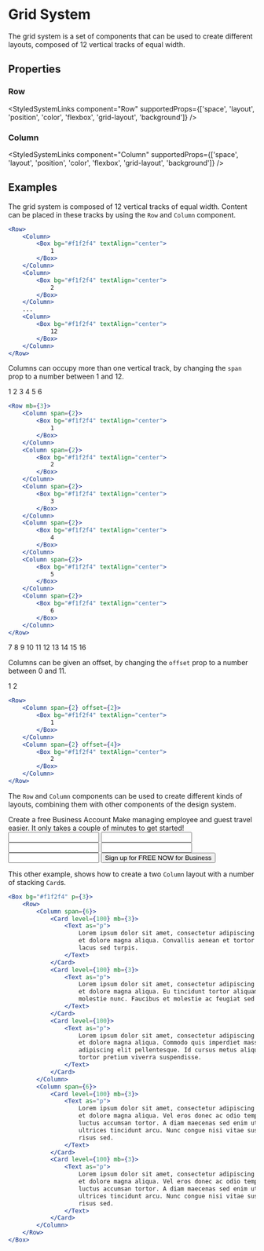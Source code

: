 
<Meta of={GridStories} />

# Grid System

The grid system is a set of components that can be used to create different layouts, composed of 12 vertical tracks of equal width.

## Properties

### Row

<StyledSystemLinks
    component="Row"
    supportedProps={['space', 'layout', 'position', 'color', 'flexbox', 'grid-layout', 'background']}
/>

### Column

<ArgsTable of={Column} />

<StyledSystemLinks
    component="Column"
    supportedProps={['space', 'layout', 'position', 'color', 'flexbox', 'grid-layout', 'background']}
/>

## Examples

The grid system is composed of 12 vertical tracks of equal width. Content can be placed in these tracks by using the `Row` and `Column` component.

<Primary />

```jsx
<Row>
    <Column>
        <Box bg="#f1f2f4" textAlign="center">
            1
        </Box>
    </Column>
    <Column>
        <Box bg="#f1f2f4" textAlign="center">
            2
        </Box>
    </Column>
    ...
    <Column>
        <Box bg="#f1f2f4" textAlign="center">
            12
        </Box>
    </Column>
</Row>
```

Columns can occupy more than one vertical track, by changing the `span` prop to a number between 1 and 12.

<Row mb={3}>
    <Column span={2}>
        <Box bg="#f1f2f4" textAlign="center">
            1
        </Box>
    </Column>
    <Column span={2}>
        <Box bg="#f1f2f4" textAlign="center">
            2
        </Box>
    </Column>
    <Column span={2}>
        <Box bg="#f1f2f4" textAlign="center">
            3
        </Box>
    </Column>
    <Column span={2}>
        <Box bg="#f1f2f4" textAlign="center">
            4
        </Box>
    </Column>
    <Column span={2}>
        <Box bg="#f1f2f4" textAlign="center">
            5
        </Box>
    </Column>
    <Column span={2}>
        <Box bg="#f1f2f4" textAlign="center">
            6
        </Box>
    </Column>
</Row>

```jsx
<Row mb={3}>
    <Column span={2}>
        <Box bg="#f1f2f4" textAlign="center">
            1
        </Box>
    </Column>
    <Column span={2}>
        <Box bg="#f1f2f4" textAlign="center">
            2
        </Box>
    </Column>
    <Column span={2}>
        <Box bg="#f1f2f4" textAlign="center">
            3
        </Box>
    </Column>
    <Column span={2}>
        <Box bg="#f1f2f4" textAlign="center">
            4
        </Box>
    </Column>
    <Column span={2}>
        <Box bg="#f1f2f4" textAlign="center">
            5
        </Box>
    </Column>
    <Column span={2}>
        <Box bg="#f1f2f4" textAlign="center">
            6
        </Box>
    </Column>
</Row>
```

<Row mb={3}>
    <Column span={3}>
        <Box bg="#f1f2f4" textAlign="center">
            7
        </Box>
    </Column>
    <Column span={3}>
        <Box bg="#f1f2f4" textAlign="center">
            8
        </Box>
    </Column>
    <Column span={3}>
        <Box bg="#f1f2f4" textAlign="center">
            9
        </Box>
    </Column>
    <Column span={3}>
        <Box bg="#f1f2f4" textAlign="center">
            10
        </Box>
    </Column>
</Row>
<Row mb={3}>
    <Column span={4}>
        <Box bg="#f1f2f4" textAlign="center">
            11
        </Box>
    </Column>
    <Column span={4}>
        <Box bg="#f1f2f4" textAlign="center">
            12
        </Box>
    </Column>
    <Column span={4}>
        <Box bg="#f1f2f4" textAlign="center">
            13
        </Box>
    </Column>
</Row>
<Row mb={3}>
    <Column span={6}>
        <Box bg="#f1f2f4" textAlign="center">
            14
        </Box>
    </Column>
    <Column span={6}>
        <Box bg="#f1f2f4" textAlign="center">
            15
        </Box>
    </Column>
</Row>
<Row>
    <Column span={12}>
        <Box bg="#f1f2f4" textAlign="center">
            16
        </Box>
    </Column>
</Row>

Columns can be given an offset, by changing the `offset` prop to a number between 0 and 11.

<Unstyled>
    <Row>
        <Column span={2} offset={2}>
            <Box bg="#f1f2f4" textAlign="center">
                1
            </Box>
        </Column>
        <Column span={2} offset={4}>
            <Box bg="#f1f2f4" textAlign="center">
                2
            </Box>
        </Column>
    </Row>
</Unstyled>

```jsx
<Row>
    <Column span={2} offset={2}>
        <Box bg="#f1f2f4" textAlign="center">
            1
        </Box>
    </Column>
    <Column span={2} offset={4}>
        <Box bg="#f1f2f4" textAlign="center">
            2
        </Box>
    </Column>
</Row>
```

The `Row` and `Column` components can be used to create different kinds of layouts, combining them with other components of the design system.

<Unstyled>
    <Row mb={3}>
        <Column span={12}>
            <Headline as="h2">Create a free Business Account</Headline>
            <Text as="p">
                Make managing employee and guest travel easier. It only takes a couple of minutes to get started!
            </Text>
        </Column>
    </Row>
    <Row mb={3}>
        <Column span={6}>
            <Input label="First Name" width="100%" />
        </Column>
        <Column span={6}>
            <Input label="Last Name" width="100%" />
        </Column>
    </Row>
    <Row mb={3}>
        <Column span={6}>
            <Input label="Email" width="100%" />
        </Column>
        <Column span={2}>
            <Input label="Area Code" width="100%" />
        </Column>
        <Column span={4}>
            <Input label="Phone Number" width="100%" />
        </Column>
    </Row>
    <Row>
        <Column span={6} offset={6}>
            <Button width="100%">Sign up for FREE NOW for Business</Button>
        </Column>
    </Row>
</Unstyled>

This other example, shows how to create a two `Column` layout with a number of stacking `Card`s.

```jsx
<Box bg="#f1f2f4" p={3}>
    <Row>
        <Column span={6}>
            <Card level={100} mb={3}>
                <Text as="p">
                    Lorem ipsum dolor sit amet, consectetur adipiscing elit, sed do eiusmod tempor incididunt ut labore
                    et dolore magna aliqua. Convallis aenean et tortor at risus viverra adipiscing at. Duis ultricies
                    lacus sed turpis.
                </Text>
            </Card>
            <Card level={100} mb={3}>
                <Text as="p">
                    Lorem ipsum dolor sit amet, consectetur adipiscing elit, sed do eiusmod tempor incididunt ut labore
                    et dolore magna aliqua. Eu tincidunt tortor aliquam nulla facilisi. Lobortis elementum nibh tellus
                    molestie nunc. Faucibus et molestie ac feugiat sed lectus.
                </Text>
            </Card>
            <Card level={100}>
                <Text as="p">
                    Lorem ipsum dolor sit amet, consectetur adipiscing elit, sed do eiusmod tempor incididunt ut labore
                    et dolore magna aliqua. Commodo quis imperdiet massa tincidunt. Ipsum dolor sit amet consectetur
                    adipiscing elit pellentesque. Id cursus metus aliquam eleifend mi in. Pretium fusce id velit ut
                    tortor pretium viverra suspendisse.
                </Text>
            </Card>
        </Column>
        <Column span={6}>
            <Card level={100} mb={3}>
                <Text as="p">
                    Lorem ipsum dolor sit amet, consectetur adipiscing elit, sed do eiusmod tempor incididunt ut labore
                    et dolore magna aliqua. Vel eros donec ac odio tempor. Vulputate enim nulla aliquet porttitor lacus
                    luctus accumsan tortor. A diam maecenas sed enim ut. Maecenas sed enim ut sem. Laoreet id donec
                    ultrices tincidunt arcu. Nunc congue nisi vitae suscipit tellus mauris. Euismod lacinia at quis
                    risus sed.
                </Text>
            </Card>
            <Card level={100} mb={3}>
                <Text as="p">
                    Lorem ipsum dolor sit amet, consectetur adipiscing elit, sed do eiusmod tempor incididunt ut labore
                    et dolore magna aliqua. Vel eros donec ac odio tempor. Vulputate enim nulla aliquet porttitor lacus
                    luctus accumsan tortor. A diam maecenas sed enim ut. Maecenas sed enim ut sem. Laoreet id donec
                    ultrices tincidunt arcu. Nunc congue nisi vitae suscipit tellus mauris. Euismod lacinia at quis
                    risus sed.
                </Text>
            </Card>
        </Column>
    </Row>
</Box>
```
